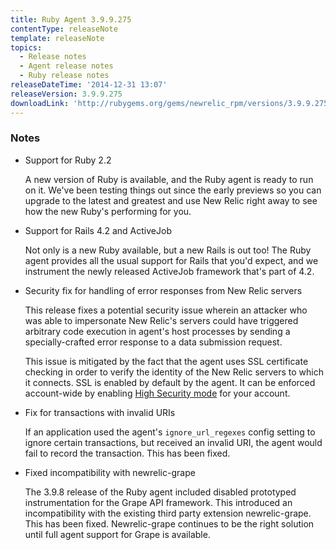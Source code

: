 ```yaml
---
title: Ruby Agent 3.9.9.275
contentType: releaseNote
template: releaseNote
topics:
  - Release notes
  - Agent release notes
  - Ruby release notes
releaseDateTime: '2014-12-31 13:07'
releaseVersion: 3.9.9.275
downloadLink: 'http://rubygems.org/gems/newrelic_rpm/versions/3.9.9.275'
---
```


### Notes

* Support for Ruby 2.2

  A new version of Ruby is available, and the Ruby agent is ready to run on it. We've been testing things out since the early previews so you can upgrade to the latest and greatest and use New Relic right away to see how the new Ruby's performing for you.
* Support for Rails 4.2 and ActiveJob

  Not only is a new Ruby available, but a new Rails is out too! The Ruby agent provides all the usual support for Rails that you'd expect, and we instrument the newly released ActiveJob framework that's part of 4.2.
* Security fix for handling of error responses from New Relic servers

  This release fixes a potential security issue wherein an attacker who was able to impersonate New Relic's servers could have triggered arbitrary code execution in agent's host processes by sending a specially-crafted error response to a data submission request.

  This issue is mitigated by the fact that the agent uses SSL certificate checking in order to verify the identity of the New Relic servers to which it connects. SSL is enabled by default by the agent. It can be enforced account-wide by enabling [High Security mode](/docs/accounts-partnerships/accounts/security/high-security) for your account.
* Fix for transactions with invalid URIs

  If an application used the agent's `ignore_url_regexes` config setting to ignore certain transactions, but received an invalid URI, the agent would fail to record the transaction. This has been fixed.
* Fixed incompatibility with newrelic-grape

  The 3.9.8 release of the Ruby agent included disabled prototyped instrumentation for the Grape API framework. This introduced an incompatibility with the existing third party extension newrelic-grape. This has been fixed. Newrelic-grape continues to be the right solution until full agent support for Grape is available.
